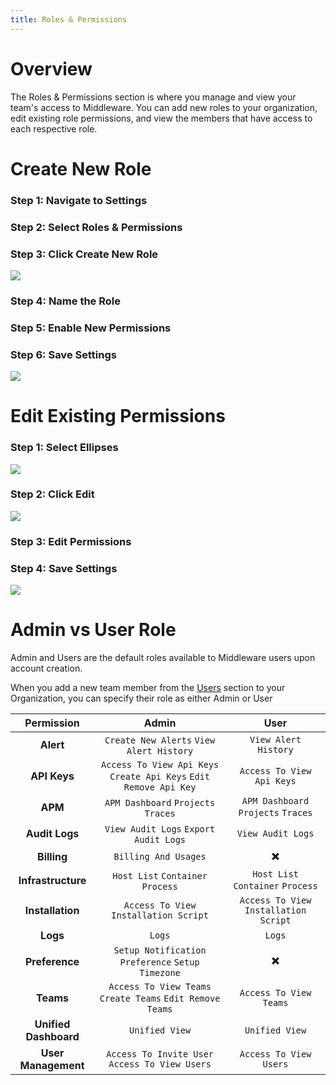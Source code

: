 ```yaml
---
title: Roles & Permissions
---
```


# Overview

The Roles & Permissions section is where you manage and view your team's access to Middleware. You can add new roles to your organization, edit existing role permissions, and view the members that have access to each respective role.

# Create New Role

### Step 1: Navigate to Settings

### Step 2: Select Roles & Permissions

### Step 3: Click Create New Role

![](https://lh5.googleusercontent.com/A-uzVDTO8dQDZELluFI8WQ3gnYPxA_jR9An0YWx_AsqVG8mqA6n18OaHl9hZw9vNgR1Z24R58ZwWZjYi3KFT5VvE3cqdA5tcglB3DUsL_qXd9ytv2w-8LzfkSSsYRmnGj-Glv9NcGNNu_cZOfYEeloI)

### Step 4: Name the Role

### Step 5: Enable New Permissions

### Step 6: Save Settings

![](https://lh6.googleusercontent.com/gq9PrLvxw46VErn5WSgfXP_VbXB8GX3z3nop-y62kZXkE7GhEX1-fr_wmZP9NupfCC5iMgdlc0utQ20Mw5i_CUtuLmvCOsNx-kymDVYEFQ-j1W5THgtJsK7Y1PiKFpkFdUr_ncpiblSt9TpfCts4d3Q)

# Edit Existing Permissions

### Step 1: Select Ellipses

![](https://lh3.googleusercontent.com/xIh9wqBdyKjRLGrSGp8vH-gRW2WLUu0iIhaUp23U5crWWaL1gXZpea_1D6tJuimMAfEiL2zORv_h7PUXn2yZYWQ3L7roTN7w7qvQhLx48W1Qex39BnsG594v-ZeK70jznw35xElFO7VrLYX50hWno1A)

### Step 2: Click Edit

![](https://lh3.googleusercontent.com/7cy5oGaIcmIxLi8W3Rr3VdQEqQIZ1mhbbO31tFWifAVd2xDScaR9A67isaSJ5uVnXDWe7d7bsf_nDrJ9jidAGSWc9NGLbzWwhCMvfeLsDuIUtTnL0kBzrhxtnNvGrfgIz_PDjmjX2PLvp3r5rRoltas)

### Step 3: Edit Permissions

### Step 4: Save Settings

![](https://lh6.googleusercontent.com/zI1rCa9jBlDOb9a29ffKDSBKT6TGhhZ7RQaF8TMgH9NaUPXTQ8iyjpIgp9QPrkAoZZHYyXLIY-cgnutuNQMl71kCfsSzt-n-1-gT6-9FPGSn-xklpB5S5H2ByjJz3v9p4KxlgnGGmFF2vceuVAW33rg)

# Admin vs User Role

Admin and Users are the default roles available to Middleware users upon account creation.

<Note> When you add a new team member from the [Users](/admin/settings/users#overview) section to your Organization, you can specify their role as either Admin or User</Note>


| **Permission**     | **Admin**    | **User** |
| :-----------------: | :----------: | :------: |
| **Alert** | `Create New Alerts` `View Alert History` | `View Alert History` |
| **API Keys** | `Access To View Api Keys` `Create Api Keys` `Edit Remove Api Key` | `Access To View Api Keys` |
| **APM** | `APM Dashboard` `Projects` `Traces`| `APM Dashboard` `Projects` `Traces` |
| **Audit Logs** | `View Audit Logs` `Export Audit Logs` | `View Audit Logs` |
| **Billing** | `Billing And Usages` | ✖️ |
| **Infrastructure** | `Host List` `Container` `Process` | `Host List` `Container` `Process` | 
| **Installation** | `Access To View Installation Script` | `Access To View Installation Script` |
| **Logs** | `Logs` | `Logs` | 
| **Preference** | `Setup Notification Preference` `Setup Timezone` | ✖️ | 
| **Teams** | `Access To View Teams` `Create Teams` `Edit Remove Teams` | `Access To View Teams` |
| **Unified Dashboard** | `Unified View` | `Unified View` | 
| **User Management** | `Access To Invite User` `Access To View Users` | `Access To View Users` |